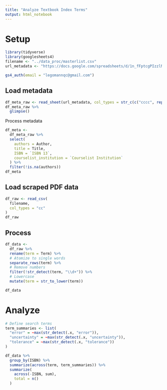 ```yaml
---
title: "Analyze Textbook Index Terms"
output: html_notebook
---
```


# Setup

```r
library(tidyverse)
library(googlesheets4)
filename <- "../data_proc/masterlist.csv"
url_metadata <- "https://docs.google.com/spreadsheets/d/1n_fFptcgPIzzlNYHkUblP_cReWGNo3TKGJ-Bo7W5oA0/edit#gid=0"
```

```r
gs4_auth(email = "legomannqc@gmail.com")
```


## Load metadata

```r
df_meta_raw <- read_sheet(url_metadata, col_types = str_c(c("cccc", rep("?", 20)), collapse=""))
df_meta_raw %>% 
  glimpse()
```

Process metadata

```r
df_meta <- 
  df_meta_raw %>% 
  select(
    authors = Author,
    title = Title,
    ISBN = `ISBN 13`,
    courselist_institution = `Courselist Institution`
  ) %>% 
  filter(!is.na(authors))
df_meta
```



## Load scraped PDF data

```r
df_raw <- read_csv(
  filename,
  col_types = "cc"
)
df_raw
```

## Process

```r
df_data <- 
  df_raw %>% 
  rename(term = Term) %>% 
  # Atomize to single words
  separate_rows(term) %>% 
  # Remove numbers
  filter(!str_detect(term, "\\d+")) %>% 
  # Lowercase
  mutate(term = str_to_lower(term))

df_data
```


# Analyze


```r
# Define search terms
term_summaries <- list(
  "error" = ~max(str_detect(.x, "error")),
  "uncertainty" = ~max(str_detect(.x, "uncertainty")),
  "tolerance" = ~max(str_detect(.x, "tolerance"))
)

df_data %>% 
  group_by(ISBN) %>% 
  summarize(across(term, term_summaries)) %>% 
  summarize(
    across(-ISBN, sum),
    total = n()
  )
```

